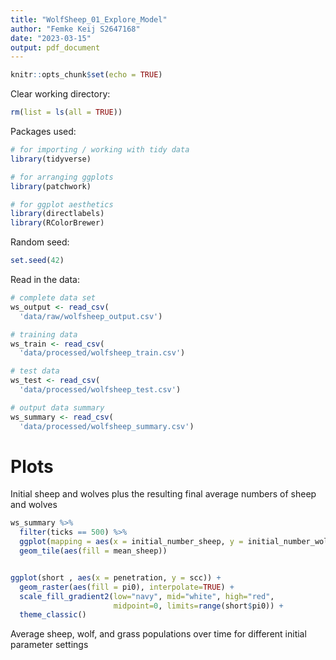 ```yaml
---
title: "WolfSheep_01_Explore_Model"
author: "Femke Keij S2647168"
date: "2023-03-15"
output: pdf_document
---
```


```r
knitr::opts_chunk$set(echo = TRUE)
```

Clear working directory:
```r
rm(list = ls(all = TRUE)) 
```

Packages used:
```r
# for importing / working with tidy data
library(tidyverse)

# for arranging ggplots
library(patchwork)

# for ggplot aesthetics
library(directlabels)
library(RColorBrewer)
```

Random seed:
```r
set.seed(42)
```

Read in the data:
```r
# complete data set
ws_output <- read_csv(
  'data/raw/wolfsheep_output.csv')

# training data
ws_train <- read_csv(
  'data/processed/wolfsheep_train.csv')

# test data
ws_test <- read_csv(
  'data/processed/wolfsheep_test.csv')

# output data summary
ws_summary <- read_csv(
  'data/processed/wolfsheep_summary.csv')
```

# Plots
Initial sheep and wolves plus the resulting final average numbers of sheep and wolves
```r
ws_summary %>%
  filter(ticks == 500) %>%
  ggplot(mapping = aes(x = initial_number_sheep, y = initial_number_wolves)) +
  geom_tile(aes(fill = mean_sheep))


ggplot(short , aes(x = penetration, y = scc)) +
  geom_raster(aes(fill = pi0), interpolate=TRUE) +
  scale_fill_gradient2(low="navy", mid="white", high="red", 
                       midpoint=0, limits=range(short$pi0)) +
  theme_classic()
```

Average sheep, wolf, and grass populations over time for different initial parameter settings


